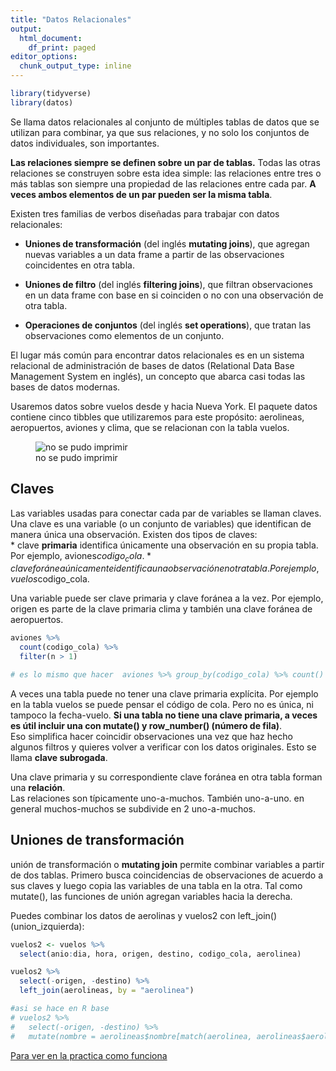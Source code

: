 ```yaml
---
title: "Datos Relacionales"
output:
  html_document:
    df_print: paged
editor_options:
  chunk_output_type: inline
---
```


```r
library(tidyverse)
library(datos)
```
Se llama datos relacionales al conjunto de múltiples tablas de datos que se utilizan para combinar, ya que sus relaciones, y no solo los conjuntos de datos individuales, son importantes.  

**Las relaciones siempre se definen sobre un par de tablas.** Todas las otras relaciones se construyen sobre esta idea simple: las relaciones entre tres o más tablas son siempre una propiedad de las relaciones entre cada par. **A veces ambos elementos de un par pueden ser la misma tabla**.  

Existen tres familias de verbos diseñadas para trabajar con datos relacionales:

* **Uniones de transformación** (del inglés **mutating joins**), que agregan nuevas variables a un data frame a partir de las observaciones coincidentes en otra tabla.

* **Uniones de filtro** (del inglés **filtering joins**), que filtran observaciones en un data frame con base en si coinciden o no con una observación de otra tabla.

* **Operaciones de conjuntos** (del inglés **set operations**), que tratan las observaciones como elementos de un conjunto.

El lugar más común para encontrar datos relacionales es en un sistema relacional de administración de bases de datos (Relational Data Base Management System en inglés), un concepto que abarca casi todas las bases de datos modernas. 

Usaremos datos sobre vuelos desde y hacia Nueva York. El paquete datos contiene cinco tibbles que utilizaremos para este propósito: aerolineas, aeropuertos, aviones y clima, que se relacionan con la tabla vuelos. 

![no se pudo imprimir](Datos Relacionales Vuelos.JPG)


## Claves 

Las variables usadas para conectar cada par de variables se llaman claves. Una clave es una variable (o un conjunto de variables) que identifican de manera única una observación. Existen dos tipos de claves:  
* clave **primaria** identifica únicamente una observación en su propia tabla. Por ejemplo, aviones$codigo_cola.  
* clave foránea únicamente identifica una observación en otra tabla. Por ejemplo, vuelos$codigo_cola.  

Una variable puede ser clave primaria y clave foránea a la vez. Por ejemplo, origen es parte de la clave primaria clima y también una clave foránea de aeropuertos. 

```r
aviones %>% 
  count(codigo_cola) %>% 
  filter(n > 1)  

# es lo mismo que hacer  aviones %>% group_by(codigo_cola) %>% count() %>% filter(n > 1) pero de esta forma el tibble queda agrupado
```

A veces una tabla puede no tener una clave primaria explícita. Por ejemplo en la tabla vuelos se puede pensar el código de cola. Pero no es única, ni tampoco la fecha-vuelo. **Si una tabla no tiene una clave primaria, a veces es útil incluir una con mutate() y row_number() (número de fila)**.  
Eso simplifica hacer coincidir observaciones una vez que haz hecho algunos filtros y quieres volver a verificar con los datos originales. Esto se llama **clave subrogada**.

Una clave primaria y su correspondiente clave foránea en otra tabla forman una **relación**.  
Las relaciones son típicamente uno-a-muchos. También uno-a-uno. en general muchos-muchos se subdivide en 2 uno-a-muchos.  

## Uniones de transformación
unión de transformación o **mutating join** permite combinar variables a partir de dos tablas. Primero busca coincidencias de observaciones de acuerdo a sus claves y luego copia las variables de una tabla en la otra. Tal como mutate(), las funciones de unión agregan variables hacia la derecha.

Puedes combinar los datos de aerolinas y vuelos2 con left_join() (union_izquierda):

```r
vuelos2 <- vuelos %>%
  select(anio:dia, hora, origen, destino, codigo_cola, aerolinea)

vuelos2 %>%
  select(-origen, -destino) %>% 
  left_join(aerolineas, by = "aerolinea")

#asi se hace en R base
# vuelos2 %>%
#   select(-origen, -destino) %>%
#   mutate(nombre = aerolineas$nombre[match(aerolinea, aerolineas$aerolinea)])
```

[Para ver en la practica como funciona](https://www.garrickadenbuie.com/project/tidyexplain/#inner-join)

